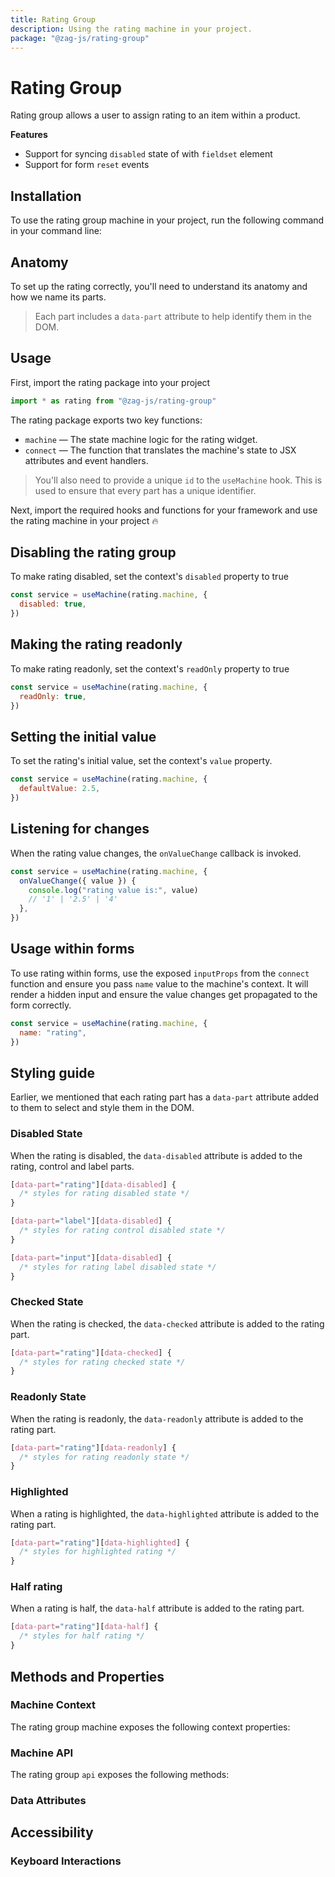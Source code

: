 ```yaml
---
title: Rating Group
description: Using the rating machine in your project.
package: "@zag-js/rating-group"
---
```


# Rating Group

Rating group allows a user to assign rating to an item within a product.

<Resources pkg="@zag-js/rating-group" />

<Showcase id="Rating" />

**Features**

- Support for syncing `disabled` state of with `fieldset` element
- Support for form `reset` events

## Installation

To use the rating group machine in your project, run the following command in
your command line:

<CodeSnippet id="rating-group/installation.mdx" />

## Anatomy

To set up the rating correctly, you'll need to understand its anatomy and how we
name its parts.

> Each part includes a `data-part` attribute to help identify them in the DOM.

<Anatomy id="rating-group" />

## Usage

First, import the rating package into your project

```jsx
import * as rating from "@zag-js/rating-group"
```

The rating package exports two key functions:

- `machine` — The state machine logic for the rating widget.
- `connect` — The function that translates the machine's state to JSX attributes
  and event handlers.

> You'll also need to provide a unique `id` to the `useMachine` hook. This is
> used to ensure that every part has a unique identifier.

Next, import the required hooks and functions for your framework and use the
rating machine in your project 🔥

<CodeSnippet id="rating-group/usage.mdx" />

## Disabling the rating group

To make rating disabled, set the context's `disabled` property to true

```jsx {2}
const service = useMachine(rating.machine, {
  disabled: true,
})
```

## Making the rating readonly

To make rating readonly, set the context's `readOnly` property to true

```jsx {2}
const service = useMachine(rating.machine, {
  readOnly: true,
})
```

## Setting the initial value

To set the rating's initial value, set the context's `value` property.

```jsx {2}
const service = useMachine(rating.machine, {
  defaultValue: 2.5,
})
```

## Listening for changes

When the rating value changes, the `onValueChange` callback is invoked.

```jsx {2-7}
const service = useMachine(rating.machine, {
  onValueChange({ value }) {
    console.log("rating value is:", value)
    // '1' | '2.5' | '4'
  },
})
```

## Usage within forms

To use rating within forms, use the exposed `inputProps` from the `connect`
function and ensure you pass `name` value to the machine's context. It will
render a hidden input and ensure the value changes get propagated to the form
correctly.

```jsx {2}
const service = useMachine(rating.machine, {
  name: "rating",
})
```

## Styling guide

Earlier, we mentioned that each rating part has a `data-part` attribute added to
them to select and style them in the DOM.

### Disabled State

When the rating is disabled, the `data-disabled` attribute is added to the
rating, control and label parts.

```css
[data-part="rating"][data-disabled] {
  /* styles for rating disabled state */
}

[data-part="label"][data-disabled] {
  /* styles for rating control disabled state */
}

[data-part="input"][data-disabled] {
  /* styles for rating label disabled state */
}
```

### Checked State

When the rating is checked, the `data-checked` attribute is added to the rating
part.

```css
[data-part="rating"][data-checked] {
  /* styles for rating checked state */
}
```

### Readonly State

When the rating is readonly, the `data-readonly` attribute is added to the
rating part.

```css
[data-part="rating"][data-readonly] {
  /* styles for rating readonly state */
}
```

### Highlighted

When a rating is highlighted, the `data-highlighted` attribute is added to the
rating part.

```css
[data-part="rating"][data-highlighted] {
  /* styles for highlighted rating */
}
```

### Half rating

When a rating is half, the `data-half` attribute is added to the rating part.

```css
[data-part="rating"][data-half] {
  /* styles for half rating */
}
```

## Methods and Properties

### Machine Context

The rating group machine exposes the following context properties:

<ContextTable name="rating-group" />

### Machine API

The rating group `api` exposes the following methods:

<ApiTable name="rating-group" />

### Data Attributes

<DataAttrTable name="rating-group" />

## Accessibility

### Keyboard Interactions

<KeyboardTable name="rating-group" />
